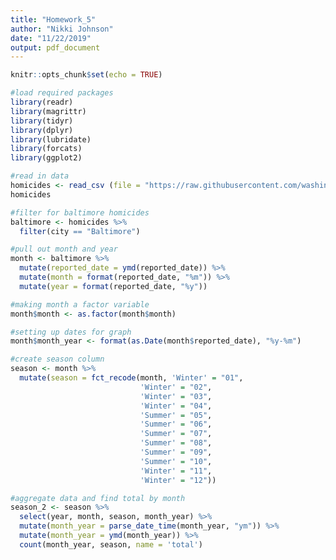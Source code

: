 ```yaml
---
title: "Homework_5"
author: "Nikki Johnson"
date: "11/22/2019"
output: pdf_document
---
```


```r
knitr::opts_chunk$set(echo = TRUE)
```

```r
#load required packages
library(readr)
library(magrittr)
library(tidyr)
library(dplyr)
library(lubridate)
library(forcats)
library(ggplot2)

#read in data
homicides <- read_csv (file = "https://raw.githubusercontent.com/washingtonpost/data-homicides/master/homicide-data.csv")
homicides

#filter for baltimore homicides
baltimore <- homicides %>%
  filter(city == "Baltimore")

#pull out month and year
month <- baltimore %>%
  mutate(reported_date = ymd(reported_date)) %>%
  mutate(month = format(reported_date, "%m")) %>%
  mutate(year = format(reported_date, "%y"))

#making month a factor variable
month$month <- as.factor(month$month)

#setting up dates for graph
month$month_year <- format(as.Date(month$reported_date), "%y-%m")

#create season column 
season <- month %>%
  mutate(season = fct_recode(month, 'Winter' = "01",
                             'Winter' = "02",
                             'Winter' = "03",
                             'Winter' = "04",
                             'Summer' = "05",
                             'Summer' = "06",
                             'Summer' = "07",
                             'Summer' = "08",
                             'Summer' = "09",
                             'Summer' = "10",
                             'Winter' = "11",
                             'Winter' = "12"))

#aggregate data and find total by month
season_2 <- season %>%
  select(year, month, season, month_year) %>%
  mutate(month_year = parse_date_time(month_year, "ym")) %>%
  mutate(month_year = ymd(month_year)) %>%
  count(month_year, season, name = 'total') 
```
